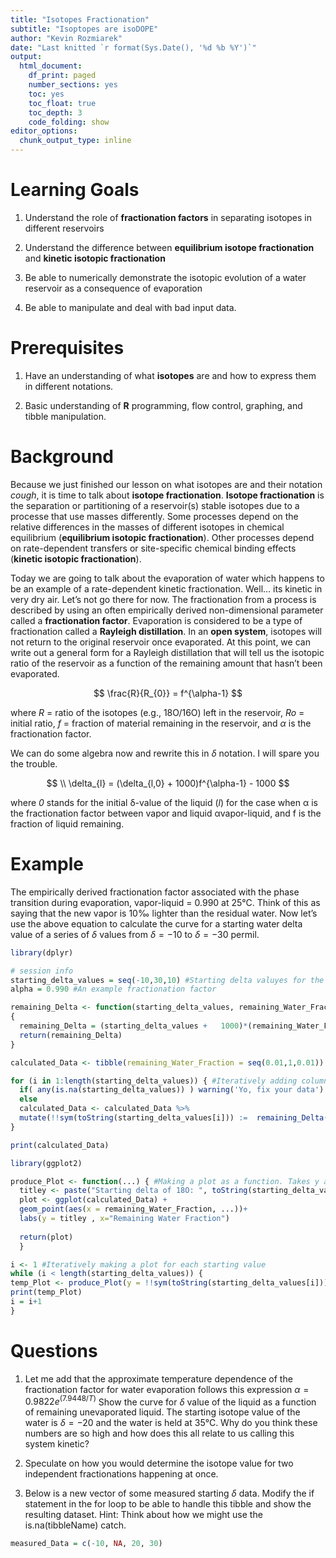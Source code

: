 ```yaml
---
title: "Isotopes Fractionation"
subtitle: "Isoptopes are isoDOPE"
author: "Kevin Rozmiarek"
date: "Last knitted `r format(Sys.Date(), '%d %b %Y')`"
output:
  html_document: 
    df_print: paged
    number_sections: yes
    toc: yes
    toc_float: true
    toc_depth: 3
    code_folding: show
editor_options:
  chunk_output_type: inline
---
```


# Learning Goals

1. Understand the role of **fractionation factors** in separating isotopes in different reservoirs

2. Understand the difference between **equilibrium isotope fractionation** and **kinetic isotopic fractionation**

3. Be able to numerically demonstrate the isotopic evolution of a water reservoir as a consequence of evaporation

4. Be able to manipulate and deal with bad input data.

# Prerequisites

1. Have an understanding of what **isotopes** are and how to express them in different notations.

2. Basic understanding of **R** programming, flow control, graphing, and tibble manipulation.

# Background

Because we just finished our lesson on what isotopes are and their notation *cough*, it is time to talk about **isotope fractionation**. **Isotope fractionation** is the separation or partitioning of a reservoir(s) stable isotopes due to a processe that use masses differently. Some processes depend on the relative differences in the masses of different isotopes in chemical equilibrium (**equilibrium isotopic fractionation**). Other processes depend on rate-dependent transfers or site-specific chemical binding effects (**kinetic isotopic fractionation**).

Today we are going to talk about the evaporation of water which happens to be an example of a rate-dependent kinetic fractionation. Well... its kinetic in very dry air. Let's not go there for now. The fractionation from a process is described by using an often empirically derived non-dimensional parameter called a **fractionation factor**. Evaporation is considered to be a type of fractionation called a **Rayleigh distillation**. In an **open system**, isotopes will not return to the original reservoir once evaporated. At this point, we can write out a general form for a Rayleigh distillation that will tell us the isotopic ratio of the reservoir as a function of the remaining amount that hasn't been evaporated.

$$
\frac{R}{R_{0}} = f^{\alpha-1}
$$

where *R* = ratio of the isotopes (e.g., 18O/16O) left in the reservoir, *Ro* = initial ratio, *f* = fraction of material remaining in the reservoir, and *α* is the fractionation factor.

We can do some algebra now and rewrite this in $\delta$ notation. I will spare you the trouble.

$$
 \\
\delta_{l} = (\delta_{l,0} + 1000)f^{\alpha-1} - 1000
$$

where *0* stands for the initial δ-value of the liquid (*l*) for the case when α is the fractionation factor between vapor and liquid αvapor-liquid, and f is the fraction of liquid remaining.

# Example

The empirically derived fractionation factor associated with the phase transition during evaporation, vapor-liquid = 0.990 at 25°C. Think of this as saying that the new vapor is 10‰ lighter than the residual water. Now let's use the above equation to calculate the curve for a starting water delta value of a series of $\delta$ values from $\delta = -10$ to $\delta = -30$ permil.

```r
library(dplyr)

# session info
starting_delta_values = seq(-10,30,10) #Starting delta valuyes for the resevoir
alpha = 0.990 #An example fractionation factor

remaining_Delta <- function(starting_delta_values, remaining_Water_Fraction, alpha) #Function which calculates the isotope value for the remaining water post-process
{
  remaining_Delta = (starting_delta_values +   1000)*(remaining_Water_Fraction^(alpha-1))-1000
  return(remaining_Delta)
}

calculated_Data <- tibble(remaining_Water_Fraction = seq(0.01,1,0.01)) #tibble for plotting

for (i in 1:length(starting_delta_values)) { #Iteratively adding columns for each of the starting values for all the remaining water fractions. USED FOR QUESTION 3 BELOW
  if( any(is.na(starting_delta_values)) ) warning('Yo, fix your data') #catch for bad data
  else
  calculated_Data <- calculated_Data %>%
  mutate(!!sym(toString(starting_delta_values[i])) :=  remaining_Delta(starting_delta_values[i], remaining_Water_Fraction, alpha))
}

print(calculated_Data)

```

```r
library(ggplot2)

produce_Plot <- function(...) { #Making a plot as a function. Takes y axis as input
  titley <- paste("Starting delta of 18O: ", toString(starting_delta_values[i]), " permil")
  plot <- ggplot(calculated_Data) + 
  geom_point(aes(x = remaining_Water_Fraction, ...))+
  labs(y = titley , x="Remaining Water Fraction")
  
  return(plot)
  }

i <- 1 #Iteratively making a plot for each starting value
while (i < length(starting_delta_values)) {
temp_Plot <- produce_Plot(y = !!sym(toString(starting_delta_values[i])))
print(temp_Plot)
i = i+1
}

```


# Questions

1. Let me add that the approximate temperature dependence of the fractionation factor for water evaporation follows this expression $\alpha = 0.9822e^{(7.9448 /T)}$ Show the curve for $\delta$ value of the liquid as a function of remaining unevaporated liquid. The starting isotope value of the water is $\delta = -20$ and the water is held at 35°C. Why do you think these numbers are so high and how does this all relate to us calling this system kinetic?

2. Speculate on how you would determine the isotope value for two independent fractionations happening at once.

3. Below is a new vector of some measured starting $\delta$ data. Modify the if statement in the for loop to be able to handle this tibble and show the resulting dataset. Hint: Think about how we might use the is.na(tibbleName) catch.

```r
measured_Data = c(-10, NA, 20, 30)
```